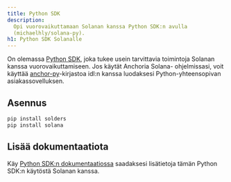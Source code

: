 ```yaml
---
title: Python SDK
description:
  Opi vuorovaikuttamaan Solanan kanssa Python SDK:n avulla
  (michaelhly/solana-py).
h1: Python SDK Solanalle
---
```


On olemassa [Python SDK](https://github.com/michaelhly/solana-py), joka tukee
usein tarvittavia toimintoja Solanan kanssa vuorovaikuttamiseen. Jos käytät
Anchoria Solana- ohjelmissasi, voit käyttää
[anchor-py](https://github.com/kevinheavey/anchorpy)-kirjastoa idl:n kanssa
luodaksesi Python-yhteensopivan asiakassovelluksen.

## Asennus

```bash title="Terminal"
pip install solders
pip install solana
```

## Lisää dokumentaatiota

Käy
[Python SDK:n dokumentaatiossa](https://github.com/michaelhly/solana-py?tab=readme-ov-file#general-usage)
saadaksesi lisätietoja tämän Python SDK:n käytöstä Solanan kanssa.
